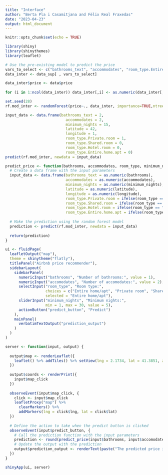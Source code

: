 ```yaml
---
title: "Interface"
author: "Berta Pla i Casamitjana and Fèlix Real Fraxedas"
date: "2023-04-23"
output: html_document
---
```


```r
knitr::opts_chunk$set(echo = TRUE)
```

```r
library(shiny)
library(shinythemes)
library(leaflet)
```
```r
# Use the pre-existing model to predict the price
vars_to_select <- c("bathrooms_text", "accommodates", "room_type.Entire.home.apt", "room_type.Hotel.room", "room_type.Private.room", "room_type.Shared.room", "minimum_nights", "latitude", "longitude")
data_inter <- data_sup[ , vars_to_select]

data_inter$price <- data$price
  
for (i in 1:ncol(data_inter)) data_inter[,i] <- as.numeric(data_inter[,i])

set.seed(28)
rf.mod_inter <- randomForest(price~., data_inter, importance=TRUE,ntree=100,do.trace=FALSE)
```

```r
input_data <- data.frame(bathrooms_text = 2,
                           accommodates = 2,
                           minimum_nights = 15,
                           latitude = 42,
                           longitude = 1,
                           room_type.Private.room = 1,
                           room_type.Shared.room = 0,
                           room_type.Hotel.room = 0,
                           room_type.Entire.home.apt = 0)
predict(rf.mod_inter, newdata = input_data)
```


```r
predict_price <- function(bathrooms, accommodates, room_type, minimum_nights, latitude, longitude) {
  # Create a data frame with the input parameters
  input_data <- data.frame(bathrooms_text = as.numeric(bathrooms),
                           accommodates = as.numeric(accommodates),
                           minimum_nights = as.numeric(minimum_nights),
                           latitude = as.numeric(latitude),
                           longitude = as.numeric(longitude),
                           room_type.Private.room = ifelse(room_type == "Private room", 1, 0),
                           room_type.Shared.room = ifelse(room_type == "Shared room", 1, 0),
                           room_type.Hotel.room = ifelse(room_type == "Hotel room", 1, 0),
                           room_type.Entire.home.apt = ifelse(room_type == "Entire home/apt", 1, 0))
  
  # Make the prediction using the random forest model
  prediction <- predict(rf.mod_inter, newdata = input_data)
  
  return(prediction)
}

```


```r
ui <- fluidPage(
  leafletOutput("map"),
  theme = shinytheme("flatly"),
  titlePanel("Airbnb price recommender"),
  sidebarLayout(
    sidebarPanel(
      numericInput("bathrooms", "Number of bathrooms:", value = 1),
      numericInput("accomodates", "Number of accomodates:", value = 2),
      selectInput("room_type", "Room type:",
                  choices = c("Entire home/apt", "Private room", "Shared room", "Hotel room"),
                  selected = "Entire home/apt"),
      sliderInput("minimum_nights", "Minimum nights:",
                  min = 1, max = 30, value = 5),
      actionButton("predict_button", "Predict")
    ),
    mainPanel(
      verbatimTextOutput("prediction_output")
    )
  )
)
```

```r
server <- function(input, output) {
  
  output$map <- renderLeaflet({
    leaflet() %>% addTiles() %>% setView(lng = 2.1734, lat = 41.3851, zoom = 12)
  })
  
  output$coords <- renderPrint({
    input$map_click
  })
  
  observeEvent(input$map_click, {
    click <- input$map_click
    leafletProxy("map") %>%
      clearMarkers() %>%
      addMarkers(lng = click$lng, lat = click$lat)
  })
  
  # Define the action to take when the predict button is clicked
  observeEvent(input$predict_button, {
    # Call the prediction function with the input parameters
    prediction <- round(predict_price(input$bathrooms, input$accomodates, input$room_type, input$minimum_nights, input$map_click$lat, input$map_click$lng))
    # Update the output with the prediction
    output$prediction_output <- renderText(paste("The predicted price is", prediction, "€"))
  })
}


```

```r
shinyApp(ui, server)
```




